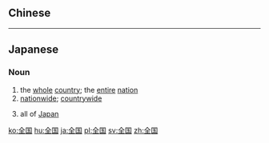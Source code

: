==Chinese==
{{zh-see|全國}}

----

==Japanese==
{{ja-kanjitab|ぜん|こく|yomi=o}}
{{ja-kanjitab|ぜん|こく|k2=ごく|r=y|yomi=o}}

===Noun===
{{ja-noun|ぜんこく|ぜんごく|kyu=全國}}

# the [[whole]] [[country]]; the [[entire]] [[nation]]
# [[nationwide]]; [[countrywide]]
# {{lb|ja|chiefly}} all of [[Japan]]

[[ko:全国]]
[[hu:全国]]
[[ja:全国]]
[[pl:全国]]
[[sv:全国]]
[[zh:全国]]